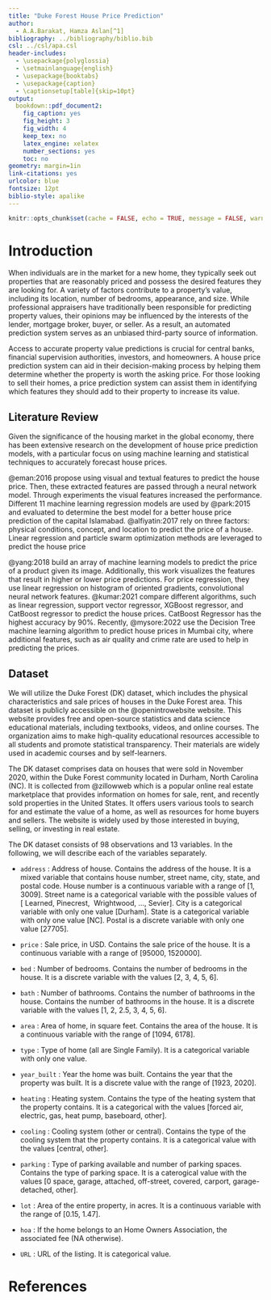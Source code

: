 ```yaml
---
title: "Duke Forest House Price Prediction"
author: 
  - A.A.Barakat, Hamza Aslan[^1]
bibliography: ../bibliography/biblio.bib
csl: ../csl/apa.csl
header-includes:
  - \usepackage{polyglossia}
  - \setmainlanguage{english}
  - \usepackage{booktabs}
  - \usepackage{caption} 
  - \captionsetup[table]{skip=10pt}
output:
  bookdown::pdf_document2:
    fig_caption: yes
    fig_height: 3
    fig_width: 4
    keep_tex: no
    latex_engine: xelatex
    number_sections: yes
    toc: no
geometry: margin=1in
link-citations: yes
urlcolor: blue
fontsize: 12pt
biblio-style: apalike
---
```

```r
knitr::opts_chunk$set(cache = FALSE, echo = TRUE, message = FALSE, warning = FALSE)
```

<!-- ======================================================================= -->
<!-- ============================== FOOTNOTES ============================== -->
<!-- ======================================================================= -->
[^1]: 21080637, [Github Repo](https://github.com/Hamzabaraka/21080637)


# Introduction

When individuals are in the market for a new home, they typically seek out properties that are reasonably priced and possess the desired features they are looking for. A variety of factors contribute to a property's value, including its location, number of bedrooms, appearance, and size. While professional appraisers have traditionally been responsible for predicting property values, their opinions may be influenced by the interests of the lender, mortgage broker, buyer, or seller. As a result, an automated prediction system serves as an unbiased third-party source of information. 

Access to accurate property value predictions is crucial for central banks, financial supervision authorities, investors, and homeowners. A house price prediction system can aid in their decision-making process by helping them determine whether the property is worth the asking price. For those looking to sell their homes, a price prediction system can assist them in identifying which features they should add to their property to increase its value.

## Literature Review

Given the significance of the housing market in the global economy, there has been extensive research on the development of house price prediction models, with a particular focus on using machine learning and statistical techniques to accurately forecast house prices.

@eman:2016 propose using visual and textual features to predict the house price. Then, these extracted features are passed through a neural network model. Through experiments the visual features increased the performance.  Different 11 machine learning regression models are used by @park:2015 and evaluated to determine the best model for a better house price prediction of the capital Islamabad. @alfiyatin:2017 rely on three factors: physical conditions, concept, and location to predict the price of a house. Linear regression and particle swarm optimization methods are leveraged to predict the house price

@yang:2018 build an array of machine learning models to predict the price of a product given its image. Additionally, this work visualizes the features that result in higher or lower price predictions. For price regression, they use linear regression on histogram of oriented gradients, convolutional neural network features. @kumar:2021 compare different algorithms, such as linear regression, support vector regressor, XGBoost regressor, and CatBoost regressor to predict the house prices. CatBoost Regressor has the highest accuracy by 90%.
Recently, @mysore:2022 use the Decision Tree machine learning algorithm to predict house prices in Mumbai city, where additional features, such as air quality and crime rate are used to help in predicting the prices.

## Dataset

We will utilize the Duke Forest (DK) dataset, which includes the physical characteristics and sale prices of houses in the Duke Forest area. This dataset is publicly accessible on the @openintrowebsite website. This website provides free and open-source statistics and data science educational materials, including textbooks, videos, and online courses. The organization aims to make high-quality educational resources accessible to all students and promote statistical transparency. Their materials are widely used in academic courses and by self-learners. 

The DK dataset comprises data on houses that were sold in November 2020, within the Duke Forest community located in Durham, North Carolina (NC). It is collected from @zillowweb which is a popular online real estate marketplace that provides information on homes for sale, rent, and recently sold properties in the United States. It offers users various tools to search for and estimate the value of a home, as well as resources for home buyers and sellers. The website is widely used by those interested in buying, selling, or investing in real estate.

The DK dataset consists of 98 observations and 13 variables. In the following, we will describe each of the variables separately.

* `address` :
Address of house. Contains the address of the house. It is a mixed variable that contains house number, street name, city, state, and postal code. House number is a continuous variable with a range of [1, 3009]. Street name is a categorical variable with the possible values of [ Learned, Pinecrest,  Wrightwood, ..., Sevier]. City is a categorical variable with only one value [Durham]. State is a categorical variable with only one value [NC]. Postal is a discrete variable with only one value [27705]. 

* `price` :
Sale price, in USD. Contains the sale price of the house. It is a continuous variable with a range of [95000, 1520000]. 

* `bed` :
Number of bedrooms. Contains the number of bedrooms in the house. It is a discrete variable with the values [2, 3, 4, 5, 6]. 

* `bath` :
Number of bathrooms. Contains the number of bathrooms in the house. Contains the number of bathrooms in the house. It is a discrete variable with the values [1, 2, 2.5, 3, 4, 5, 6]. 

* `area` :
Area of home, in square feet. Contains the area of the house. It is a continuous variable with the range of [1094, 6178].

* `type` :
Type of home (all are Single Family). It is a categorical variable with only one value.

* `year_built` :
Year the home was built. Contains the year that the property was built. It is a discrete value with the range of [1923, 2020].

* `heating` :
Heating system. Contains the type of the heating system that the property contains. It is a categorical with the values [forced air, electric, gas, heat pump, baseboard, other].

* `cooling` :
Cooling system (other or central). Contains the type of the cooling system that the property contains. It is a categorical value with the values [central, other].

* `parking` :
Type of parking available and number of parking spaces. Contains the type of parking space. It is a caterogical value with the values [0 space, garage, attached, off-street, covered, carport, garage-detached, other].

* `lot` :
Area of the entire property, in acres. It is a continuous variable with the range of [0.15, 1.47].

* `hoa` :
If the home belongs to an Home Owners Association, the associated fee (NA otherwise).

* `URL` :
URL of the listing. It is categorical value.

\newpage
# References {#references}
<div id="refs"></div>

